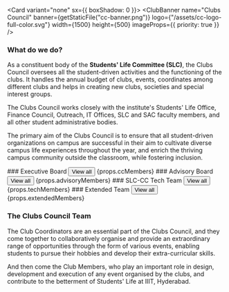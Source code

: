 

<Card variant="none" sx={{ boxShadow: 0 }}>
    <ClubBanner
      name="Clubs Council"
      banner={getStaticFile("cc-banner.png")}
      logo={"/assets/cc-logo-full-color.svg"}
      width={1500}
      height={500}
      imageProps={{ priority: true }}
    />
</Card>

### What do we do?

As a constituent body of the **Students' Life Committee (SLC)**, the Clubs Council oversees all the student-driven activities and the functioning of the clubs. It handles the annual budget of clubs, events, coordinates among different clubs and helps in creating new clubs, societies and special interest groups.

The Clubs Council works closely with the institute's Students' Life Office, Finance Council, Outreach, IT Offices, SLC and SAC faculty members, and all other student administrative bodies.

The primary aim of the Clubs Council is to ensure that all student-driven organizations on campus are successful in their aim to cultivate diverse campus life experiences throughout the year, and enrich the thriving campus community outside the classroom, while fostering inclusion.

<Stack direction="row" pt={2} mb={2} mt={3}>
  ### Executive Board
  <Box sx={{ flexGrow: 1 }} />
  <Button
    variant="none"
    color="secondary"
    component={Link}
    href="/about/clubs-council/cc-members"
  >
    <Typography variant="button" color="text.primary">
      View all
    </Typography>
    <Icon variant="chevron-right" />
  </Button>
</Stack>
{props.ccMembers}

<Stack direction="row" pt={2} mb={2} mt={3}>
  ### Advisory Board
  <Box sx={{ flexGrow: 1 }} />
  <Button
    variant="none"
    color="secondary"
    component={Link}
    href="/about/clubs-council/cc-members"
  >
    <Typography variant="button" color="text.primary">
      View all
    </Typography>
    <Icon variant="chevron-right" />
  </Button>
</Stack>
{props.advisoryMembers}

<Stack direction="row" pt={2} mb={2} mt={3}>
  ### SLC-CC Tech Team
  <Box sx={{ flexGrow: 1 }} />
  <Button
    variant="none"
    color="secondary"
    component={Link}
    href="/about/clubs-council/tech-members"
  >
    <Typography variant="button" color="text.primary">
      View all
    </Typography>
    <Icon variant="chevron-right" />
  </Button>
</Stack>
{props.techMembers}

<Stack direction="row" pt={2} mb={2} mt={3}>
  ### Extended Team
  <Box sx={{ flexGrow: 1 }} />
  <Button
    variant="none"
    color="secondary"
    component={Link}
    href="/about/clubs-council/cc-members"
  >
    <Typography variant="button" color="text.primary">
      View all
    </Typography>
    <Icon variant="chevron-right" />
  </Button>
</Stack>
{props.extendedMembers}

### The Clubs Council Team

The Club Coordinators are an essential part of the Clubs Council, and they come together to collaboratively organise and provide an extraordinary range of opportunities through the form of various events, enabling students to pursue their hobbies and develop their extra-curricular skills.

And then come the Club Members, who play an important role in design, development and execution of any event organised by the clubs, and contribute to the betterment of Students' Life at IIIT, Hyderabad.
